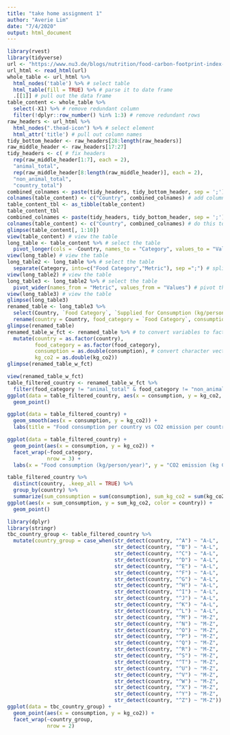 ```yaml
---
title: "take home assignment 1"
author: "Averie Lim"
date: "7/4/2020"
output: html_document
---
```


```r

library(rvest)
library(tidyverse)
url <- "https://www.nu3.de/blogs/nutrition/food-carbon-footprint-index-2018"
url_html <- read_html(url)
whole_table <- url_html %>% 
  html_nodes('table') %>% # select table
  html_table(fill = TRUE) %>% # parse it to date frame
  .[[1]] # pull out the data frame
table_content <- whole_table %>%
  select(-X1) %>% # remove redundant column
  filter(!dplyr::row_number() %in% 1:3) # remove redundant rows
raw_headers <- url_html %>%
  html_nodes(".thead-icon") %>% # select element 
  html_attr('title') # pull out column names
tidy_bottom_header <- raw_headers[28:length(raw_headers)]
raw_middle_header <- raw_headers[17:27]
tidy_headers <- c( # fix headers
  rep(raw_middle_header[1:7], each = 2),
  "animal_total",
  rep(raw_middle_header[8:length(raw_middle_header)], each = 2),
  "non_animal_total",
  "country_total")
combined_colnames <- paste(tidy_headers, tidy_bottom_header, sep = ';') # create column names
colnames(table_content) <- c("Country", combined_colnames) # add column names
table_content_tbl <- as_tibble(table_content)
table_content_tbl
combined_colnames <- paste(tidy_headers, tidy_bottom_header, sep = ';')
colnames(table_content) <- c("Country", combined_colnames) # do this to display the column names because previously all column names were "animal products"
glimpse(table_content[, 1:10])
view(table_content) # view the table
long_table <- table_content %>% # select the table
  pivot_longer(cols = -Country, names_to = "Category", values_to = "Values") # pivot the non-variable columns into rows
view(long_table) # view the table
long_table2 <- long_table %>% # select the table
  separate(Category, into=c("Food Category","Metric"), sep =";") # split the column "Category" into two
view(long_table2) # view the table
long_table3 <- long_table2 %>% # select the table
  pivot_wider(names_from = "Metric", values_from = "Values") # pivot the rows into columns
view(long_table3) # view the table
glimpse(long_table3)
renamed_table <- long_table3 %>%
  select(Country, `Food Category`, `Supplied for Consumption (kg/person/year)`, `Kg CO2/person/year`) %>%
  rename(country = Country, food_category = `Food Category`, consumption = `Supplied for Consumption (kg/person/year)`, kg_co2 = `Kg CO2/person/year`) # change the column names (part 3 of assignment)
glimpse(renamed_table)
renamed_table_w_fct <- renamed_table %>% # to convert variables to factors (part 4 of assignment)
  mutate(country = as.factor(country),
         food_category = as.factor(food_category),
         consumption = as.double(consumption), # convert character vectors to double
         kg_co2 = as.double(kg_co2))
glimpse(renamed_table_w_fct)
```

```r

view(renamed_table_w_fct)
table_filtered_country <- renamed_table_w_fct %>%
  filter(food_category != "animal_total" & food_category != "non_animal_total" & food_category != "country_total") # filter out the summation values
ggplot(data = table_filtered_country, aes(x = consumption, y = kg_co2, color = country)) +
  geom_point()
```

```r
ggplot(data = table_filtered_country) +
  geom_smooth(aes(x = consumption, y = kg_co2)) +
  labs(title = "Food consumption per country vs CO2 emission per country", x = "Food consumption (kg/person/year)", y = "CO2 emission (kg CO2/person/year")
```

```r
ggplot(data = table_filtered_country) +
  geom_point(aes(x = consumption, y = kg_co2)) +
  facet_wrap(~food_category,
             nrow = 3) + 
  labs(x = "Food consumption (kg/person/year)", y = "CO2 emission (kg CO2/person/year")
```

```r
table_filtered_country %>%
  distinct(country, .keep_all = TRUE) %>%
  group_by(country) %>%
  summarize(sum_consumption = sum(consumption), sum_kg_co2 = sum(kg_co2)) %>%
ggplot(aes(x = sum_consumption, y = sum_kg_co2, color = country)) +
  geom_point()
```

```r
library(dplyr)
library(stringr)
tbc_country_group <- table_filtered_country %>%
  mutate(country_group = case_when(str_detect(country, "^A") ~ "A-L",
                                   str_detect(country, "^B") ~ "A-L",
                                   str_detect(country, "^C") ~ "A-L",
                                   str_detect(country, "^D") ~ "A-L",
                                   str_detect(country, "^E") ~ "A-L",
                                   str_detect(country, "^F") ~ "A-L",
                                   str_detect(country, "^G") ~ "A-L",
                                   str_detect(country, "^H") ~ "A-L",
                                   str_detect(country, "^I") ~ "A-L",
                                   str_detect(country, "^J") ~ "A-L",
                                   str_detect(country, "^K") ~ "A-L",
                                   str_detect(country, "^L") ~ "A-L",
                                   str_detect(country, "^M") ~ "M-Z",
                                   str_detect(country, "^N") ~ "M-Z",
                                   str_detect(country, "^O") ~ "M-Z",
                                   str_detect(country, "^P") ~ "M-Z",
                                   str_detect(country, "^Q") ~ "M-Z",
                                   str_detect(country, "^R") ~ "M-Z",
                                   str_detect(country, "^S") ~ "M-Z",
                                   str_detect(country, "^T") ~ "M-Z",
                                   str_detect(country, "^U") ~ "M-Z",
                                   str_detect(country, "^V") ~ "M-Z",
                                   str_detect(country, "^W") ~ "M-Z",
                                   str_detect(country, "^X") ~ "M-Z",
                                   str_detect(country, "^Y") ~ "M-Z",
                                   str_detect(country, "^Z") ~ "M-Z"))
ggplot(data = tbc_country_group) +
  geom_point(aes(x = consumption, y = kg_co2)) +
  facet_wrap(~country_group,
             nrow = 2)
```
